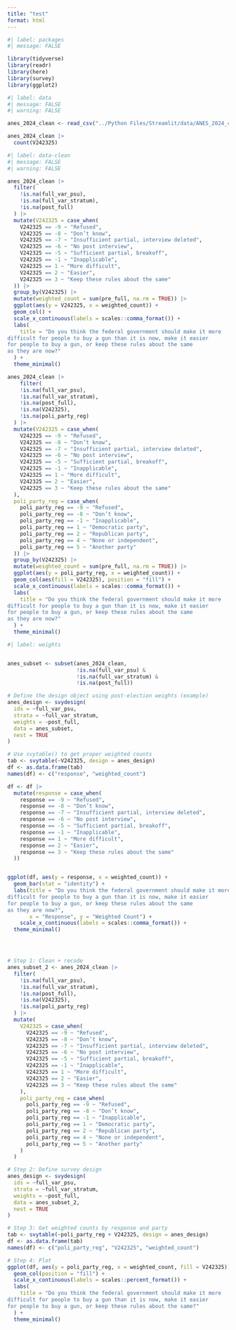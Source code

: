 ```yaml
---
title: "test"
format: html
---
```


```r
#| label: packages
#| message: FALSE

library(tidyverse)
library(readr)
library(here)
library(survey)
library(ggplot2)
```

```r
#| label: data
#| message: FALSE
#| warning: FALSE

anes_2024_clean <- read_csv("../Python Files/Streamlit/data/ANES_2024_clean.csv")
```

```r
anes_2024_clean |>
  count(V242325)
```


```r
#| label: data-clean
#| message: FALSE
#| warning: FALSE

anes_2024_clean |>
  filter(
    !is.na(full_var_psu),
    !is.na(full_var_stratum),
    !is.na(post_full)
  ) |>
  mutate(V242325 = case_when(
    V242325 == -9 ~ "Refused", 
    V242325 == -8 ~ "Don’t know",
    V242325 == -7 ~ "Insufficient partial, interview deleted",
    V242325 == -6 ~ "No post interview",
    V242325 == -5 ~ "Sufficient partial, breakoff",
    V242325 == -1 ~ "Inapplicable",
    V242325 == 1 ~ "More difficult",
    V242325 == 2 ~ "Easier",
    V242325 == 3 ~ "Keep these rules about the same"
  )) |>
  group_by(V242325) |>
  mutate(weighted_count = sum(pre_full, na.rm = TRUE)) |>
  ggplot(aes(y = V242325, x = weighted_count)) +
  geom_col() +
  scale_x_continuous(labels = scales::comma_format()) +
  labs(
    title = "Do you think the federal government should make it more
difficult for people to buy a gun than it is now, make it easier
for people to buy a gun, or keep these rules about the same
as they are now?"
  ) +
  theme_minimal()

anes_2024_clean |>
    filter(
    !is.na(full_var_psu),
    !is.na(full_var_stratum),
    !is.na(post_full),
    !is.na(V242325),
    !is.na(poli_party_reg)
  ) |>
  mutate(V242325 = case_when(
    V242325 == -9 ~ "Refused", 
    V242325 == -8 ~ "Don’t know",
    V242325 == -7 ~ "Insufficient partial, interview deleted",
    V242325 == -6 ~ "No post interview",
    V242325 == -5 ~ "Sufficient partial, breakoff",
    V242325 == -1 ~ "Inapplicable",
    V242325 == 1 ~ "More difficult",
    V242325 == 2 ~ "Easier",
    V242325 == 3 ~ "Keep these rules about the same"
  ), 
  poli_party_reg = case_when(
    poli_party_reg == -9 ~ "Refused",
    poli_party_reg == -8 ~ "Don’t know",
    poli_party_reg == -1 ~ "Inapplicable",
    poli_party_reg == 1 ~ "Democratic party",
    poli_party_reg == 2 ~ "Republican party",
    poli_party_reg == 4 ~ "None or independent",
    poli_party_reg == 5 ~ "Another party"
  )) |>
  group_by(V242325) |>
  mutate(weighted_count = sum(pre_full, na.rm = TRUE)) |>
  ggplot(aes(y = poli_party_reg, x = weighted_count)) +
  geom_col(aes(fill = V242325), position = "fill") +
  scale_x_continuous(labels = scales::comma_format()) +
  labs(
    title = "Do you think the federal government should make it more
difficult for people to buy a gun than it is now, make it easier
for people to buy a gun, or keep these rules about the same
as they are now?"
  ) +
  theme_minimal()
```

```r
#| label: weights


anes_subset <- subset(anes_2024_clean, 
                      !is.na(full_var_psu) & 
                      !is.na(full_var_stratum) & 
                      !is.na(post_full))

# Define the design object using post-election weights (example)
anes_design <- svydesign(
  ids = ~full_var_psu,
  strata = ~full_var_stratum,
  weights = ~post_full,
  data = anes_subset,
  nest = TRUE
)

# Use svytable() to get proper weighted counts
tab <- svytable(~V242325, design = anes_design)
df <- as.data.frame(tab)
names(df) <- c("response", "weighted_count")

df <- df |>
  mutate(response = case_when(
    response == -9 ~ "Refused", 
    response == -8 ~ "Don’t know",
    response == -7 ~ "Insufficient partial, interview deleted",
    response == -6 ~ "No post interview",
    response == -5 ~ "Sufficient partial, breakoff",
    response == -1 ~ "Inapplicable",
    response == 1 ~ "More difficult",
    response == 2 ~ "Easier",
    response == 3 ~ "Keep these rules about the same"
  ))


ggplot(df, aes(y = response, x = weighted_count)) +
  geom_bar(stat = "identity") +
  labs(title = "Do you think the federal government should make it more
difficult for people to buy a gun than it is now, make it easier
for people to buy a gun, or keep these rules about the same
as they are now?",
       x = "Response", y = "Weighted Count") +
    scale_x_continuous(labels = scales::comma_format()) +
  theme_minimal()




# Step 1: Clean + recode
anes_subset_2 <- anes_2024_clean |>
  filter(
    !is.na(full_var_psu),
    !is.na(full_var_stratum),
    !is.na(post_full),
    !is.na(V242325),
    !is.na(poli_party_reg)
  ) |>
  mutate(
    V242325 = case_when(
      V242325 == -9 ~ "Refused", 
      V242325 == -8 ~ "Don’t know",
      V242325 == -7 ~ "Insufficient partial, interview deleted",
      V242325 == -6 ~ "No post interview",
      V242325 == -5 ~ "Sufficient partial, breakoff",
      V242325 == -1 ~ "Inapplicable",
      V242325 == 1 ~ "More difficult",
      V242325 == 2 ~ "Easier",
      V242325 == 3 ~ "Keep these rules about the same"
    ),
    poli_party_reg = case_when(
      poli_party_reg == -9 ~ "Refused",
      poli_party_reg == -8 ~ "Don’t know",
      poli_party_reg == -1 ~ "Inapplicable",
      poli_party_reg == 1 ~ "Democratic party",
      poli_party_reg == 2 ~ "Republican party",
      poli_party_reg == 4 ~ "None or independent",
      poli_party_reg == 5 ~ "Another party"
    )
  )

# Step 2: Define survey design
anes_design <- svydesign(
  ids = ~full_var_psu,
  strata = ~full_var_stratum,
  weights = ~post_full,
  data = anes_subset_2,
  nest = TRUE
)

# Step 3: Get weighted counts by response and party
tab <- svytable(~poli_party_reg + V242325, design = anes_design)
df <- as.data.frame(tab)
names(df) <- c("poli_party_reg", "V242325", "weighted_count")

# Step 4: Plot
ggplot(df, aes(y = poli_party_reg, x = weighted_count, fill = V242325)) +
  geom_col(position = "fill") +
  scale_x_continuous(labels = scales::percent_format()) +
  labs(
    title = "Do you think the federal government should make it more
difficult for people to buy a gun than it is now, make it easier
for people to buy a gun, or keep these rules about the same?"
  ) +
  theme_minimal()
```

